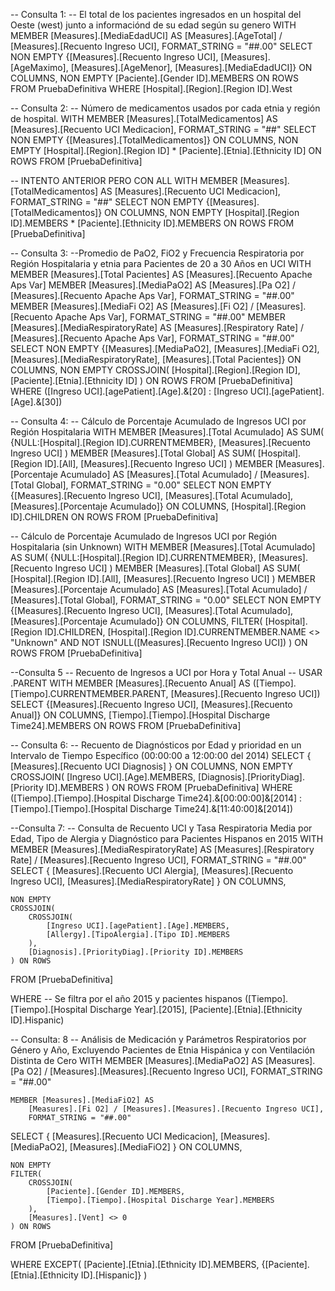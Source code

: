 -- Consulta 1: 
-- El total de los pacientes ingresados en un hospital del Oeste (west) junto a informaciónd de su edad según su genero
WITH 
    MEMBER [Measures].[MediaEdadUCI] AS
        [Measures].[AgeTotal] / [Measures].[Recuento Ingreso UCI],
        FORMAT_STRING = "##.00"
SELECT 
    NON EMPTY {[Measures].[Recuento Ingreso UCI], [Measures].[AgeMaximo],
	[Measures].[AgeMenor], [Measures].[MediaEdadUCI]} ON COLUMNS, 
    NON EMPTY [Paciente].[Gender ID].MEMBERS ON ROWS
FROM 
    PruebaDefinitiva
WHERE 
	[Hospital].[Region].[Region ID].West
	

-- Consulta 2: 
-- Número de medicamentos usados por cada etnia y región de hospital.
WITH 
    MEMBER [Measures].[TotalMedicamentos] AS
        [Measures].[Recuento UCI Medicacion],
        FORMAT_STRING = "##"
SELECT
    NON EMPTY 
    {[Measures].[TotalMedicamentos]} ON COLUMNS,
    NON EMPTY [Hospital].[Region].[Region ID] 
	* [Paciente].[Etnia].[Ethnicity ID] ON ROWS
FROM 
    [PruebaDefinitiva]

-- INTENTO ANTERIOR PERO CON ALL
WITH 
    MEMBER [Measures].[TotalMedicamentos] AS
        [Measures].[Recuento UCI Medicacion],
        FORMAT_STRING = "##"
SELECT
    NON EMPTY 
    {[Measures].[TotalMedicamentos]} ON COLUMNS,
    NON EMPTY [Hospital].[Region ID].MEMBERS 
	* [Paciente].[Ethnicity ID].MEMBERS ON ROWS
FROM 
    [PruebaDefinitiva]


-- Consulta 3: 
--Promedio de PaO2, FiO2 y Frecuencia Respiratoria por Región Hospitalaria y etnia para Pacientes de 20 a 30 Años en UCI
WITH 
    MEMBER [Measures].[Total Pacientes] AS
        [Measures].[Recuento Apache Aps Var]
    MEMBER [Measures].[MediaPaO2] AS
        [Measures].[Pa O2] / [Measures].[Recuento Apache Aps Var],
        FORMAT_STRING = "##.00"
    MEMBER [Measures].[MediaFi O2] AS
        [Measures].[Fi O2] / [Measures].[Recuento Apache Aps Var],
        FORMAT_STRING = "##.00"
    MEMBER [Measures].[MediaRespiratoryRate] AS
        [Measures].[Respiratory Rate] / [Measures].[Recuento Apache Aps Var],
        FORMAT_STRING = "##.00"
SELECT
    NON EMPTY 
    {[Measures].[MediaPaO2], 
     [Measures].[MediaFi O2],
     [Measures].[MediaRespiratoryRate],
     [Measures].[Total Pacientes]} ON COLUMNS,
    NON EMPTY 
    CROSSJOIN(
        [Hospital].[Region].[Region ID], 
        [Paciente].[Etnia].[Ethnicity ID]
    ) ON ROWS
FROM 
    [PruebaDefinitiva]
WHERE
    ([Ingreso UCI].[agePatient].[Age].&[20] : 
	[Ingreso UCI].[agePatient].[Age].&[30])


-- Consulta 4:
-- Cálculo de Porcentaje Acumulado de Ingresos UCI por Región Hospitalaria
WITH 
MEMBER [Measures].[Total Acumulado] AS
    SUM(
        {NULL:[Hospital].[Region ID].CURRENTMEMBER}, 
        [Measures].[Recuento Ingreso UCI]
    )
MEMBER [Measures].[Total Global] AS
    SUM(
        [Hospital].[Region ID].[All], 
        [Measures].[Recuento Ingreso UCI]
    )
MEMBER [Measures].[Porcentaje Acumulado] AS
    [Measures].[Total Acumulado] / [Measures].[Total Global],
    FORMAT_STRING = "0.00" 
SELECT 
    NON EMPTY {[Measures].[Recuento Ingreso UCI], 
	[Measures].[Total Acumulado], 
	[Measures].[Porcentaje Acumulado]} ON COLUMNS,
    [Hospital].[Region ID].CHILDREN ON ROWS
FROM [PruebaDefinitiva]


-- Cálculo de Porcentaje Acumulado de Ingresos UCI por Región Hospitalaria (sin Unknown)
WITH 
MEMBER [Measures].[Total Acumulado] AS
    SUM(
        {NULL:[Hospital].[Region ID].CURRENTMEMBER}, 
        [Measures].[Recuento Ingreso UCI]
    )
MEMBER [Measures].[Total Global] AS
    SUM(
        [Hospital].[Region ID].[All], 
        [Measures].[Recuento Ingreso UCI]
    )
MEMBER [Measures].[Porcentaje Acumulado] AS
    [Measures].[Total Acumulado] / [Measures].[Total Global],
    FORMAT_STRING = "0.00" 
SELECT 
    NON EMPTY {[Measures].[Recuento Ingreso UCI], 
	[Measures].[Total Acumulado], 
	[Measures].[Porcentaje Acumulado]} ON COLUMNS,
    FILTER(
        [Hospital].[Region ID].CHILDREN,
        [Hospital].[Region ID].CURRENTMEMBER.NAME <> "Unknown" AND 
        NOT ISNULL([Measures].[Recuento Ingreso UCI])
    ) ON ROWS
FROM [PruebaDefinitiva]


--Consulta 5 
-- Recuento de Ingresos a UCI por Hora y Total Anual
-- USAR .PARENT 
WITH 
MEMBER [Measures].[Recuento Anual] AS
    ([Tiempo].[Tiempo].CURRENTMEMBER.PARENT, 
	[Measures].[Recuento Ingreso UCI])
SELECT 
    {[Measures].[Recuento Ingreso UCI], 
	[Measures].[Recuento Anual]} ON COLUMNS,
    [Tiempo].[Tiempo].[Hospital Discharge Time24].MEMBERS ON ROWS
FROM [PruebaDefinitiva]


-- Consulta 6: 
-- Recuento de Diagnósticos por Edad y prioridad en un Intervalo de Tiempo Específico (00:00:00 a 12:00:00 del 2014)
SELECT 
    { [Measures].[Recuento UCI Diagnosis] } ON COLUMNS,
    NON EMPTY 
    CROSSJOIN(
        [Ingreso UCI].[Age].MEMBERS,
        [Diagnosis].[PriorityDiag].[Priority ID].MEMBERS
    ) ON ROWS
FROM 
    [PruebaDefinitiva]
WHERE
    ([Tiempo].[Tiempo].[Hospital Discharge Time24].&[00:00:00]&[2014] : 
	[Tiempo].[Tiempo].[Hospital Discharge Time24].&[11:40:00]&[2014])


--Consulta 7:
-- Consulta de Recuento UCI y Tasa Respiratoria Media por Edad, Tipo de Alergia y Diagnóstico para Pacientes Hispanos en 2015
WITH 
    MEMBER [Measures].[MediaRespiratoryRate] AS
        [Measures].[Respiratory Rate] / [Measures].[Recuento Ingreso UCI],
        FORMAT_STRING = "##.00"
SELECT 
    { 
        [Measures].[Recuento UCI Alergia],
		[Measures].[Recuento Ingreso UCI],
		[Measures].[MediaRespiratoryRate]
    } ON COLUMNS,
    
    NON EMPTY 
    CROSSJOIN(
        CROSSJOIN(
            [Ingreso UCI].[agePatient].[Age].MEMBERS, 
            [Allergy].[TipoAlergia].[Tipo ID].MEMBERS
        ),
        [Diagnosis].[PriorityDiag].[Priority ID].MEMBERS 
    ) ON ROWS
    
FROM 
    [PruebaDefinitiva]
    
WHERE 
    -- Se filtra por el año 2015 y pacientes hispanos 
    ([Tiempo].[Tiempo].[Hospital Discharge Year].[2015], 
     [Paciente].[Etnia].[Ethnicity ID].Hispanic)


-- Consulta: 8
--  Análisis de Medicación y Parámetros Respiratorios por Género y Año, Excluyendo Pacientes de Etnia Hispánica y con Ventilación Distinta de Cero
WITH 
    MEMBER [Measures].[MediaPaO2] AS
        [Measures].[Pa O2] / [Measures].[Measures].[Recuento Ingreso UCI],
        FORMAT_STRING = "##.00"
        
    MEMBER [Measures].[MediaFiO2] AS
        [Measures].[Fi O2] / [Measures].[Measures].[Recuento Ingreso UCI],
        FORMAT_STRING = "##.00"

SELECT 
    { 
        [Measures].[Recuento UCI Medicacion],
        [Measures].[MediaPaO2],
        [Measures].[MediaFiO2]
    } ON COLUMNS,
    
    NON EMPTY 
    FILTER(
        CROSSJOIN(
            [Paciente].[Gender ID].MEMBERS,
            [Tiempo].[Tiempo].[Hospital Discharge Year].MEMBERS 
        ),
        [Measures].[Vent] <> 0
    ) ON ROWS
FROM 
    [PruebaDefinitiva]

WHERE 
    EXCEPT(
        [Paciente].[Etnia].[Ethnicity ID].MEMBERS,
        {[Paciente].[Etnia].[Ethnicity ID].[Hispanic]}
    )

